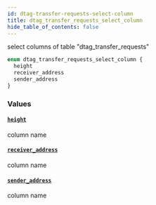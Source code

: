 ```yaml
---
id: dtag-transfer-requests-select-column
title: dtag_transfer_requests_select_column
hide_table_of_contents: false
---
```


select columns of table "dtag_transfer_requests"

```graphql
enum dtag_transfer_requests_select_column {
  height
  receiver_address
  sender_address
}
```

### Values

#### [`height`](#)

column name

#### [`receiver_address`](#)

column name

#### [`sender_address`](#)

column name
